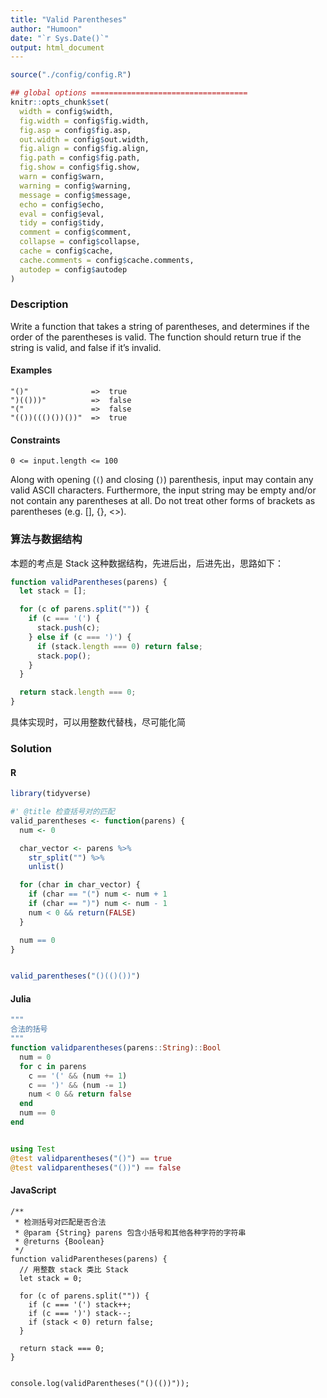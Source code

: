 ```yaml
---
title: "Valid Parentheses"
author: "Humoon"
date: "`r Sys.Date()`"
output: html_document
---
```



```r
source("./config/config.R")

## global options ===================================
knitr::opts_chunk$set(
  width = config$width,
  fig.width = config$fig.width,
  fig.asp = config$fig.asp,
  out.width = config$out.width,
  fig.align = config$fig.align,
  fig.path = config$fig.path,
  fig.show = config$fig.show,
  warn = config$warn,
  warning = config$warning,
  message = config$message,
  echo = config$echo,
  eval = config$eval,
  tidy = config$tidy,
  comment = config$comment,
  collapse = config$collapse,
  cache = config$cache,
  cache.comments = config$cache.comments,
  autodep = config$autodep
)
```



### Description

Write a function that takes a string of parentheses, and determines if the order of the parentheses is valid. The function should return true if the string is valid, and false if it's invalid.


#### Examples

```
"()"              =>  true
")(()))"          =>  false
"("               =>  false
"(())((()())())"  =>  true
```

#### Constraints

`0 <= input.length <= 100`

Along with opening (`(`) and closing (`)`) parenthesis, input may contain any valid ASCII characters. Furthermore, the input string may be empty and/or not contain any parentheses at all. Do not treat other forms of brackets as parentheses (e.g. [], {}, <>).

### 算法与数据结构

本题的考点是 Stack 这种数据结构，先进后出，后进先出，思路如下：

```js
function validParentheses(parens) {
  let stack = [];

  for (c of parens.split("")) {
    if (c === '(') {
      stack.push(c);
    } else if (c === ')') {
      if (stack.length === 0) return false;
      stack.pop();
    }
  }

  return stack.length === 0;
}
```

具体实现时，可以用整数代替栈，尽可能化简


### Solution

#### R
```r
library(tidyverse)

#' @title 检查括号对的匹配
valid_parentheses <- function(parens) {
  num <- 0

  char_vector <- parens %>%
    str_split("") %>%
    unlist()

  for (char in char_vector) {
    if (char == "(") num <- num + 1
    if (char == ")") num <- num - 1
    num < 0 && return(FALSE)
  }

  num == 0
}


valid_parentheses("()(()())")
```


#### Julia
```julia


"""
合法的括号
"""
function validparentheses(parens::String)::Bool
  num = 0
  for c in parens
    c == '(' && (num += 1)
    c == ')' && (num -= 1)
    num < 0 && return false
  end
  num == 0
end


using Test
@test validparentheses("()") == true
@test validparentheses("())") == false
```


#### JavaScript

```node

/**
 * 检测括号对匹配是否合法
 * @param {String} parens 包含小括号和其他各种字符的字符串
 * @returns {Boolean}
 */
function validParentheses(parens) {
  // 用整数 stack 类比 Stack 
  let stack = 0;

  for (c of parens.split("")) {
    if (c === '(') stack++;
    if (c === ')') stack--;
    if (stack < 0) return false;
  }

  return stack === 0;
}


console.log(validParentheses("()(())"));
```


